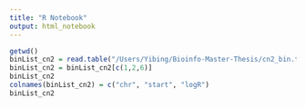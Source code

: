 ```yaml
---
title: "R Notebook"
output: html_notebook
---
```



```r
getwd()
binList_cn2 = read.table("/Users/Yibing/Bioinfo-Master-Thesis/cn2_bin.txt", sep = "\t")
binList_cn2 = binList_cn2[c(1,2,6)]
binList_cn2
colnames(binList_cn2) = c("chr", "start", "logR")
binList_cn2
```

